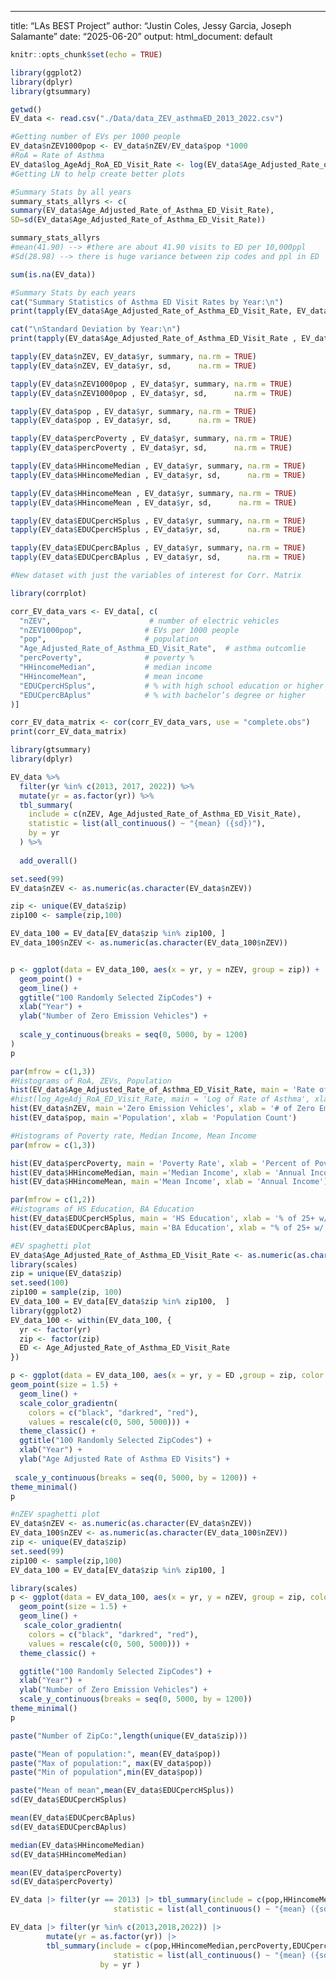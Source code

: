 ---
title: "LAs BEST Project"
author: "Justin Coles, Jessy Garcia, Joseph Salamante"
date: "2025-06-20"
output:
html_document: default

```r
knitr::opts_chunk$set(echo = TRUE)

```


```r
library(ggplot2)
library(dplyr)
library(gtsummary)
```


```r
getwd()
EV_data <- read.csv("./Data/data_ZEV_asthmaED_2013_2022.csv")
```

```r
#Getting number of EVs per 1000 people
EV_data$nZEV1000pop <- EV_data$nZEV/EV_data$pop *1000
#RoA = Rate of Asthma
EV_data$log_AgeAdj_RoA_ED_Visit_Rate <- log(EV_data$Age_Adjusted_Rate_of_Asthma_ED_Visit_Rate)
#Getting LN to help create better plots 
```

```r
#Summary Stats by all years
summary_stats_allyrs <- c(
summary(EV_data$Age_Adjusted_Rate_of_Asthma_ED_Visit_Rate),
SD=sd(EV_data$Age_Adjusted_Rate_of_Asthma_ED_Visit_Rate))

summary_stats_allyrs
#mean(41.90) --> #there are about 41.90 visits to ED per 10,000ppl
#Sd(28.98) --> there is huge variance between zip codes and ppl in ED 
```

```r
sum(is.na(EV_data))
```

```r
#Summary Stats by each years
cat("Summary Statistics of Asthma ED Visit Rates by Year:\n")
print(tapply(EV_data$Age_Adjusted_Rate_of_Asthma_ED_Visit_Rate, EV_data$yr, summary, na.rm = TRUE))

cat("\nStandard Deviation by Year:\n")
print(tapply(EV_data$Age_Adjusted_Rate_of_Asthma_ED_Visit_Rate , EV_data$yr , sd, na.rm = TRUE))

```

```r
tapply(EV_data$nZEV, EV_data$yr, summary, na.rm = TRUE) 
tapply(EV_data$nZEV, EV_data$yr, sd,      na.rm = TRUE)

```

```r
tapply(EV_data$nZEV1000pop , EV_data$yr, summary, na.rm = TRUE) 
tapply(EV_data$nZEV1000pop , EV_data$yr, sd,      na.rm = TRUE)
```

```r
tapply(EV_data$pop , EV_data$yr, summary, na.rm = TRUE) 
tapply(EV_data$pop , EV_data$yr, sd,      na.rm = TRUE)
```

```r
tapply(EV_data$percPoverty , EV_data$yr, summary, na.rm = TRUE) 
tapply(EV_data$percPoverty , EV_data$yr, sd,      na.rm = TRUE)
```

```r
tapply(EV_data$HHincomeMedian , EV_data$yr, summary, na.rm = TRUE) 
tapply(EV_data$HHincomeMedian , EV_data$yr, sd,      na.rm = TRUE)
```

```r
tapply(EV_data$HHincomeMean , EV_data$yr, summary, na.rm = TRUE) 
tapply(EV_data$HHincomeMean , EV_data$yr, sd,      na.rm = TRUE)
```

```r
tapply(EV_data$EDUCpercHSplus , EV_data$yr, summary, na.rm = TRUE) 
tapply(EV_data$EDUCpercHSplus , EV_data$yr, sd,      na.rm = TRUE)
```

```r
tapply(EV_data$EDUCpercBAplus , EV_data$yr, summary, na.rm = TRUE) 
tapply(EV_data$EDUCpercBAplus , EV_data$yr, sd,      na.rm = TRUE)
```

```r

#New dataset with just the variables of interest for Corr. Matrix

library(corrplot)

corr_EV_data_vars <- EV_data[, c(
  "nZEV",                      # number of electric vehicles
  "nZEV1000pop",              # EVs per 1000 people
  "pop",                      # population
  "Age_Adjusted_Rate_of_Asthma_ED_Visit_Rate",  # asthma outcomlie
  "percPoverty",              # poverty %
  "HHincomeMedian",           # median income
  "HHincomeMean",             # mean income
  "EDUCpercHSplus",           # % with high school education or higher
  "EDUCpercBAplus"            # % with bachelor’s degree or higher
)]

corr_EV_data_matrix <- cor(corr_EV_data_vars, use = "complete.obs")
print(corr_EV_data_matrix)

```

```r
library(gtsummary)
library(dplyr)

EV_data %>%
  filter(yr %in% c(2013, 2017, 2022)) %>%
  mutate(yr = as.factor(yr)) %>%
  tbl_summary(
    include = c(nZEV, Age_Adjusted_Rate_of_Asthma_ED_Visit_Rate),
    statistic = list(all_continuous() ~ "{mean} ({sd})"),
    by = yr
  ) %>%
  
  add_overall()

```

```r
set.seed(99)
EV_data$nZEV <- as.numeric(as.character(EV_data$nZEV))

zip <- unique(EV_data$zip)
zip100 <- sample(zip,100)

EV_data_100 = EV_data[EV_data$zip %in% zip100, ]
EV_data_100$nZEV <- as.numeric(as.character(EV_data_100$nZEV))


p <- ggplot(data = EV_data_100, aes(x = yr, y = nZEV, group = zip)) + 
  geom_point() + 
  geom_line() + 
  ggtitle("100 Randomly Selected ZipCodes") +
  xlab("Year") + 
  ylab("Number of Zero Emission Vehicles") + 
  
  scale_y_continuous(breaks = seq(0, 5000, by = 1200) 
)
p
```

```r
par(mfrow = c(1,3))
#Histograms of RoA, ZEVs, Population
hist(EV_data$Age_Adjusted_Rate_of_Asthma_ED_Visit_Rate, main = 'Rate of Asthma', xlab = 'Age Adjusted Rate of Asthma')
#hist(log_AgeAdj_RoA_ED_Visit_Rate, main = 'Log of Rate of Asthma', xlab = 'Age Adjusted Rate of Asthma')
hist(EV_data$nZEV, main ='Zero Emission Vehicles', xlab = '# of Zero Emission Vehicles')
hist(EV_data$pop, main ='Population', xlab = 'Population Count')
```

```r
#Histograms of Poverty rate, Median Income, Mean Income
par(mfrow = c(1,3))

hist(EV_data$percPoverty, main = 'Poverty Rate', xlab = 'Percent of Poverty')
hist(EV_data$HHincomeMedian, main ='Median Income', xlab = 'Annual Income')
hist(EV_data$HHincomeMean, main ='Mean Income', xlab = 'Annual Income')
```

```r
par(mfrow = c(1,2))
#Histograms of HS Education, BA Education
hist(EV_data$EDUCpercHSplus, main = 'HS Education', xlab = '% of 25+ w/ High School Diploma')
hist(EV_data$EDUCpercBAplus, main ='BA Education', xlab = "% of 25+ w/ Bachelor's Degree")
```


```r
#EV spaghetti plot
EV_data$Age_Adjusted_Rate_of_Asthma_ED_Visit_Rate <- as.numeric(as.character(EV_data$Age_Adjusted_Rate_of_Asthma_ED_Visit_Rate))
library(scales)
zip = unique(EV_data$zip)
set.seed(100)
zip100 = sample(zip, 100)
EV_data_100 = EV_data[EV_data$zip %in% zip100,  ]
library(ggplot2)
EV_data_100 <- within(EV_data_100, {
  yr <- factor(yr)
  zip <- factor(zip)
  ED <- Age_Adjusted_Rate_of_Asthma_ED_Visit_Rate
})

p <- ggplot(data = EV_data_100, aes(x = yr, y = ED ,group = zip, color = ED)) +
geom_point(size = 1.5) + 
  geom_line() + 
  scale_color_gradientn(
    colors = c("black", "darkred", "red"),
    values = rescale(c(0, 500, 5000))) +
  theme_classic() +
  ggtitle("100 Randomly Selected ZipCodes") +
  xlab("Year") + 
  ylab("Age Adjusted Rate of Asthma ED Visits") + 
  
 scale_y_continuous(breaks = seq(0, 5000, by = 1200)) +
theme_minimal()
p
```

```r
#nZEV spaghetti plot
EV_data$nZEV <- as.numeric(as.character(EV_data$nZEV))
EV_data_100$nZEV <- as.numeric(as.character(EV_data_100$nZEV))
zip <- unique(EV_data$zip)
set.seed(99)
zip100 <- sample(zip,100)
EV_data_100 = EV_data[EV_data$zip %in% zip100, ]

library(scales)
p <- ggplot(data = EV_data_100, aes(x = yr, y = nZEV, group = zip, color = nZEV)) + 
  geom_point(size = 1.5) + 
  geom_line() +
   scale_color_gradientn(
    colors = c("black", "darkred", "red"),
    values = rescale(c(0, 500, 5000))) +
  theme_classic() +

  ggtitle("100 Randomly Selected ZipCodes") +
  xlab("Year") + 
  ylab("Number of Zero Emission Vehicles") + 
  scale_y_continuous(breaks = seq(0, 5000, by = 1200))
theme_minimal()
p
```

```r

paste("Number of ZipCo:",length(unique(EV_data$zip)))

paste("Mean of population:", mean(EV_data$pop))
paste("Max of population:", max(EV_data$pop))
paste("Min of population",min(EV_data$pop))

paste("Mean of mean",mean(EV_data$EDUCpercHSplus))
sd(EV_data$EDUCpercHSplus)

mean(EV_data$EDUCpercBAplus)
sd(EV_data$EDUCpercBAplus)

median(EV_data$HHincomeMedian)
sd(EV_data$HHincomeMedian)

mean(EV_data$percPoverty)
sd(EV_data$percPoverty)

```

```r
EV_data |> filter(yr == 2013) |> tbl_summary(include = c(pop,HHincomeMedian,percPoverty,EDUCpercHSplus,EDUCpercBAplus),
                       statistic = list(all_continuous() ~ "{mean} ({sd})"))
```

```r
EV_data |> filter(yr %in% c(2013,2018,2022)) |> 
        mutate(yr = as.factor(yr)) |>
        tbl_summary(include = c(pop,HHincomeMedian,percPoverty,EDUCpercHSplus,EDUCpercBAplus),
                       statistic = list(all_continuous() ~ "{mean} ({sd})"),
                    by = yr )
```
